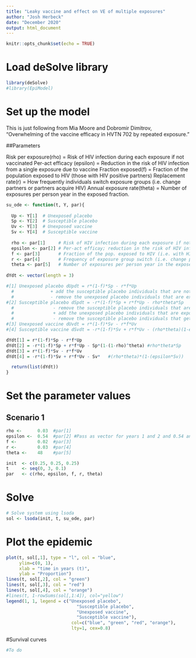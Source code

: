 ```yaml
---
title: "Leaky vaccine and effect on VE of multiple exposures"
author: "Josh Herbeck"
date: "December 2020"
output: html_document
---
```


```r
knitr::opts_chunk$set(echo = TRUE)
```

# Load deSolve library
```r
library(deSolve)
#library(EpiModel)
```

# Set up the model

This is just following from Mia Moore and Dobromir Dimitrov, "Overwhelming of the vaccine efficacy in HVTN 702 by repeated exposure."

##Parameters

Risk per exposure(rho) = Risk of HIV infection during each exposure if not vaccinated
Per-act efficacy (epsilon) = Reduction in the risk of HIV infection from a single exposure due to vaccine
Fraction exposed(f) = Fraction of the population exposed to HIV (those with HIV positive partners)
Replacement rate(r) = How frequently individuals switch exposure groups (i.e. change partners or partners acquire HIV)
Annual exposure rate(theta) = Number of exposures per person year in the exposed fraction.

```r
su_ode <- function(t, Y, par){
  
  Up <- Y[1]  # Unexposed placebo
  Sp <- Y[2]  # Susceptible placebo
  Uv <- Y[3]  # Unexposed vaccine
  Sv <- Y[4]  # Susceptible vaccine
  
  rho <- par[1]     # Risk of HIV infection during each exposure if not vaccinated
  epsilon <- par[2] # Per-act efficay; reduction in the risk of HIV infection from a single exposure due to vaccine
  f <- par[3]       # Fraction of the pop. exposed to HIV (i.e. with HIV positive partners)
  r <- par[4]       # Frequency of exposure group switch (i.e. change partners or partners acquire HIV)
  theta <- par[5]   # Number of exposures per person year in the exposed fraction. 
  
dYdt <- vector(length = 3) 

#[1] Unexposed placebo dUpdt = r*(1-f)*Sp - r*f*Up
  #              + add the susceptible placebo individuals that are not exposed and switch groups
  #              - remove the unexposed placebo individuals that are exposed and switch
#[2] Susceptible placebo dSpdt = -r*(1-f)*Sp + r*f*Up - rho*theta*Sp
  #               - remove the susceptible placebo individuals that are not exposed and switch groups
  #               + add the unexposed placebo individuals that are exposed and switch
  #               - remove the susceptible placebo individuals that get infected each year
#[3] Unexposed vaccine dUvdt = r*(1-f)*Sv - r*f*Uv
#[4] Susceptible vaccine dSvdt = -r*(1-f)*Sv + r*f*Uv - (rho*theta)(1-epsilon*t*Sv)

dYdt[1] = r*(1-f)*Sp - r*f*Up
dYdt[2] = -r*(1-f)*Sp + r*f*Up - Sp*(1-(1-rho)^theta) #rho*theta*Sp
dYdt[3] = r*(1-f)*Sv - r*f*Uv
dYdt[4] = -r*(1-f)*Sv + r*f*Uv - Sv*   #(rho*theta)*(1-(epsilon*Sv))

  return(list(dYdt))
}
```

# Set the parameter values

## Scenario 1
```r
rho <-      0.03  #par[1]    
epsilon <-  0.54  #par[2] #Pass as vector for years 1 and 2 and 0.54 and 0.28
f <-        0.02  #par[3]      
r <-        0.03  #par[4]      
theta <-    48    #par[5]  

init  <- c(0.25, 0.25, 0.25)
t     <- seq(0, 3, 0.1)
par   <- c(rho, epsilon, f, r, theta)
```

# Solve 
```r
# Solve system using lsoda
sol <- lsoda(init, t, su_ode, par)
```

# Plot the epidemic
```r
plot(t, sol[,1], type = "l", col = "blue", 
     ylim=c(0, 1), 
     xlab = "time in years (t)",
     ylab = "Proportion")
lines(t, sol[,2], col = "green")
lines(t, sol[,3], col = "red")
lines(t, sol[,4], col = "orange") 
#lines(t, 1-rowSums(sol[,1:4]), col="yellow")
legend(1, 1, legend = c("Unexposed placebo", 
                           "Susceptible placebo", 
                           "Unexposed vaccine",
                           "Susceptible vaccine"), 
                         col=c("blue", "green", "red", "orange"), 
                         lty=1, cex=0.8)
```

#Survival curves
```r

#To do

```

